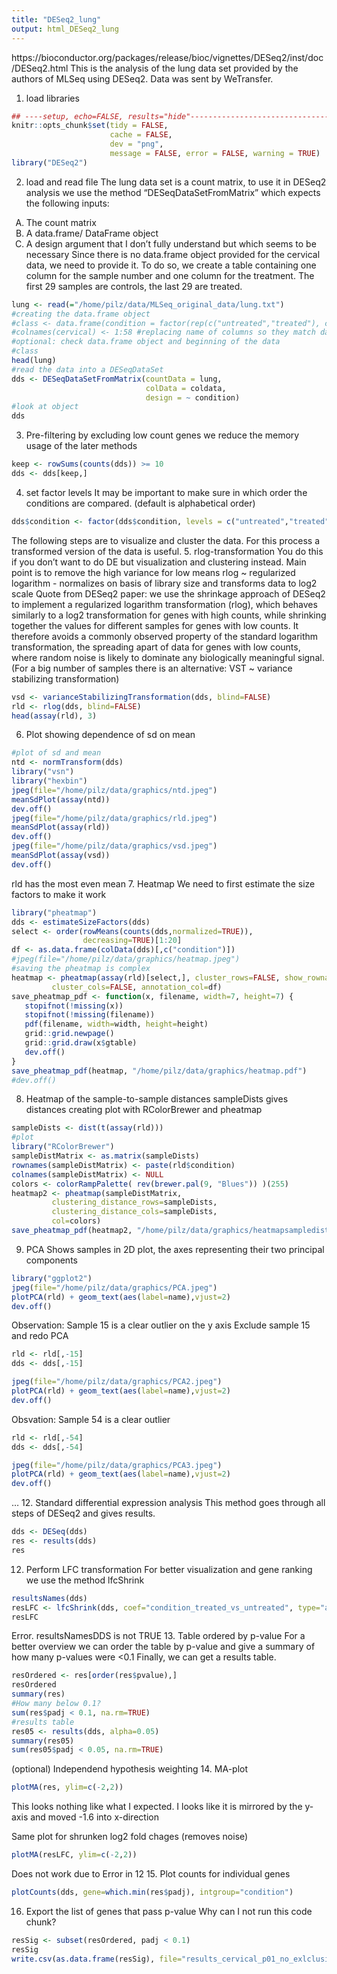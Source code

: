 ```yaml
---
title: "DESeq2_lung"
output: html_DESeq2_lung
---
```

https://bioconductor.org/packages/release/bioc/vignettes/DESeq2/inst/doc/DESeq2.html
This is the analysis of the lung data set provided by the authors of MLSeq using DESeq2.
Data was sent by WeTransfer.


1. load libraries

```r
## ----setup, echo=FALSE, results="hide"----------------------------------------
knitr::opts_chunk$set(tidy = FALSE,
                      cache = FALSE,
                      dev = "png",
                      message = FALSE, error = FALSE, warning = TRUE)
library("DESeq2")
```
2. load and read file
The lung data set is a count matrix, to use it in DESeq2 analysis we use the method "DESeqDataSetFromMatrix" which expects the following inputs:
A) The count matrix
B) A data.frame/ DataFrame object
C) A design argument that I don't fully understand but which seems to be necessary
Since there is no data.frame object provided for the cervical data, we need to provide it. To do so, we create a table containing one column for the sample number and one column for the treatment. The first 29 samples are controls, the last 29 are treated.
```r
lung <- read(="/home/pilz/data/MLSeq_original_data/lung.txt")
#creating the data.frame object
#class <- data.frame(condition = factor(rep(c("untreated","treated"), c(29, 29))))
#colnames(cervical) <- 1:58 #replacing name of columns so they match data.frame
#optional: check data.frame object and beginning of the data
#class
head(lung)
#read the data into a DESeqDataSet
dds <- DESeqDataSetFromMatrix(countData = lung,
                              colData = coldata,
                              design = ~ condition)
#look at object
dds

```
3. Pre-filtering
by excluding low count genes we reduce the memory usage of the later methods
```r
keep <- rowSums(counts(dds)) >= 10
dds <- dds[keep,]
```
4. set factor levels
It may be important to make sure in which order the conditions are compared. (default is alphabetical order)
```r
dds$condition <- factor(dds$condition, levels = c("untreated","treated"))
```
The following steps are to visualize and cluster the data. For this process a transformed version of the data is useful.
5. rlog-transformation
You do this if you don't want to do DE but visualization and clustering instead. Main point is to remove the high variance for low means
rlog ~ regularized logarithm - normalizes on basis of library size and transforms data to log2 scale
Quote from DESeq2 paper: we use the shrinkage approach of DESeq2 to implement a regularized logarithm transformation (rlog), which behaves similarly to a log2 transformation for genes with high counts, while shrinking together the values for different samples for genes with low counts. It therefore avoids a commonly observed property of the standard logarithm transformation, the spreading apart of data for genes with low counts, where random noise is likely to dominate any biologically meaningful signal.
(For a big number of samples there is an alternative: VST ~  variance stabilizing transformation)
```r
vsd <- varianceStabilizingTransformation(dds, blind=FALSE)
rld <- rlog(dds, blind=FALSE)
head(assay(rld), 3)

```
6. Plot showing dependence of sd on mean
```r
#plot of sd and mean
ntd <- normTransform(dds)
library("vsn")
library("hexbin")
jpeg(file="/home/pilz/data/graphics/ntd.jpeg")
meanSdPlot(assay(ntd))
dev.off()
jpeg(file="/home/pilz/data/graphics/rld.jpeg")
meanSdPlot(assay(rld))
dev.off()
jpeg(file="/home/pilz/data/graphics/vsd.jpeg")
meanSdPlot(assay(vsd))
dev.off()
```
rld has the most even mean
7. Heatmap
We need to first estimate the size factors to make it work
```r
library("pheatmap")
dds <- estimateSizeFactors(dds)
select <- order(rowMeans(counts(dds,normalized=TRUE)),
                decreasing=TRUE)[1:20]
df <- as.data.frame(colData(dds)[,c("condition")])
#jpeg(file="/home/pilz/data/graphics/heatmap.jpeg")
#saving the pheatmap is complex
heatmap <- pheatmap(assay(rld)[select,], cluster_rows=FALSE, show_rownames=FALSE,
         cluster_cols=FALSE, annotation_col=df)
save_pheatmap_pdf <- function(x, filename, width=7, height=7) {
   stopifnot(!missing(x))
   stopifnot(!missing(filename))
   pdf(filename, width=width, height=height)
   grid::grid.newpage()
   grid::grid.draw(x$gtable)
   dev.off()
}
save_pheatmap_pdf(heatmap, "/home/pilz/data/graphics/heatmap.pdf")
#dev.off()
```
8. Heatmap of the sample-to-sample distances
sampleDists gives distances
creating plot with RColorBrewer and pheatmap
```r
sampleDists <- dist(t(assay(rld)))
#plot
library("RColorBrewer")
sampleDistMatrix <- as.matrix(sampleDists)
rownames(sampleDistMatrix) <- paste(rld$condition)
colnames(sampleDistMatrix) <- NULL
colors <- colorRampPalette( rev(brewer.pal(9, "Blues")) )(255)
heatmap2 <- pheatmap(sampleDistMatrix,
         clustering_distance_rows=sampleDists,
         clustering_distance_cols=sampleDists,
         col=colors)
save_pheatmap_pdf(heatmap2, "/home/pilz/data/graphics/heatmapsampledist.pdf")
```
9. PCA
Shows samples in 2D plot, the axes representing their two principal components
```r
library("ggplot2")
jpeg(file="/home/pilz/data/graphics/PCA.jpeg")
plotPCA(rld) + geom_text(aes(label=name),vjust=2)
dev.off()
```
Observation: Sample 15 is a clear outlier on the y axis
Exclude sample 15 and redo PCA
```r
rld <- rld[,-15]
dds <- dds[,-15]

jpeg(file="/home/pilz/data/graphics/PCA2.jpeg")
plotPCA(rld) + geom_text(aes(label=name),vjust=2)
dev.off()
```
Obsvation: Sample 54 is a clear outlier
```r
rld <- rld[,-54]
dds <- dds[,-54]

jpeg(file="/home/pilz/data/graphics/PCA3.jpeg")
plotPCA(rld) + geom_text(aes(label=name),vjust=2)
dev.off()
```
...
12. Standard differential expression analysis
This method goes through all steps of DESeq2 and gives results.
```r
dds <- DESeq(dds)
res <- results(dds)
res
```
12. Perform LFC transformation
For better visualization and gene ranking we use the method lfcShrink
```r
resultsNames(dds)
resLFC <- lfcShrink(dds, coef="condition_treated_vs_untreated", type="apeglm")
resLFC
```
Error. resultsNamesDDS is not TRUE
13. Table ordered by p-value
For a better overview we can order the table by p-value and give a summary of how many p-values were <0.1
Finally, we can get a results table.
```r
resOrdered <- res[order(res$pvalue),]
resOrdered
summary(res)
#How many below 0.1?
sum(res$padj < 0.1, na.rm=TRUE)
#results table
res05 <- results(dds, alpha=0.05)
summary(res05)
sum(res05$padj < 0.05, na.rm=TRUE)
```
(optional) Independend hypothesis weighting
14. MA-plot
```r
plotMA(res, ylim=c(-2,2))
```
This looks nothing like what I expected. I looks like it is mirrored by the y-axis and moved -1.6 into x-direction

Same plot for shrunken log2 fold chages (removes noise)
```r
plotMA(resLFC, ylim=c(-2,2))
```
Does not work due to Error in 12
15. Plot counts for individual genes
```r
plotCounts(dds, gene=which.min(res$padj), intgroup="condition")
```
16. Export the list of genes that pass p-value
Why can I not run this code chunk?
```r
resSig <- subset(resOrdered, padj < 0.1)
resSig
write.csv(as.data.frame(resSig), file="results_cervical_p01_no_exlclusion")
```
